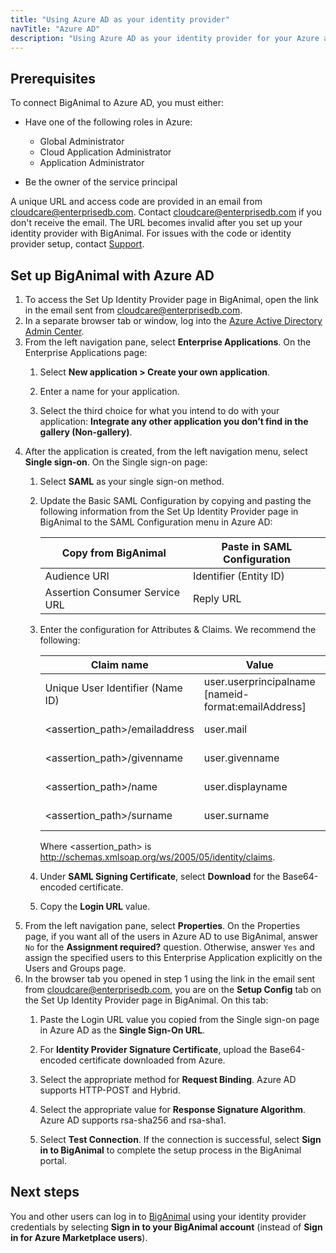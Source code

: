 ```yaml
---
title: "Using Azure AD as your identity provider"
navTitle: "Azure AD"
description: "Using Azure AD as your identity provider for your Azure account"
---
```


## Prerequisites

To connect BigAnimal to Azure AD, you must either:

-  Have one of the following roles in Azure:

   - Global Administrator
   - Cloud Application Administrator
   - Application Administrator

- Be the owner of the service principal

A unique URL and access code are provided in an email from cloudcare@enterprisedb.com. Contact [cloudcare@enterprisedb.com](mailto:cloudcare@enterprisedb.com) if you don't receive the email. The URL becomes invalid after you set up your identity provider with BigAnimal. For issues with the code or identity provider setup, contact [Support](/biganimal/release/overview/support).

## Set up BigAnimal with Azure AD

1. To access the Set Up Identity Provider page in BigAnimal, open the link in the email sent from cloudcare@enterprisedb.com.
1. In a separate browser tab or window, log into the [Azure Active Directory Admin Center](https://aad.portal.azure.com/). 
1. From the left navigation pane, select **Enterprise Applications**. On the Enterprise Applications page: 
   1. Select **New application > Create your own application**.

   1. Enter a name for your application.
   1. Select the third choice for what you intend to do with your application: **Integrate any other application you don’t find in the gallery (Non-gallery)**.
1. After the application is created, from the left navigation menu, select **Single sign-on**. On the Single sign-on page: 
   1. Select **SAML** as your single sign-on method.
   1. Update the Basic SAML Configuration by copying and pasting the following information from the Set Up Identity Provider page in BigAnimal to the SAML Configuration menu in Azure AD:

      | Copy from BigAnimal            | Paste in SAML Configuration |
      | ------------------------------ | --------------------------- |
      | Audience URI                   | Identifier (Entity ID)      |
      | Assertion Consumer Service URL | Reply URL                   |
   
   1. Enter the configuration for Attributes & Claims. We recommend the following:

      | Claim name                       | Value                                               | Note             |
      |----------------------------------|-----------------------------------------------------|------------------|
      | Unique User Identifier (Name ID) | user.userprincipalname [nameid-format:emailAddress] | Required claim   |
      | &lt;assertion_path>/emailaddress | user.mail                                           | Additional claim |
      | &lt;assertion_path>/givenname    | user.givenname                                      | Additional claim |
      | &lt;assertion_path>/name         | user.displayname                                    | Additional claim |
      | &lt;assertion_path>/surname      | user.surname                                        | Additional claim |
   
      Where &lt;assertion_path> is http://schemas.xmlsoap.org/ws/2005/05/identity/claims.

   1. Under **SAML Signing Certificate**, select **Download** for the Base64-encoded certificate.
   1. Copy the **Login URL** value.
1. From the left navigation pane, select **Properties**. On the Properties page, if you want all of the users in Azure AD to use BigAnimal, answer `No` for the **Assignment required?** question. Otherwise, answer `Yes` and assign the specified users to this Enterprise Application explicitly on the Users and Groups page.
1. In the browser tab you opened in step 1 using the link in the email sent from cloudcare@enterprisedb.com, you are on the **Setup Config** tab on the Set Up Identity Provider page in BigAnimal. On this tab: 
   1. Paste the Login URL value you copied from the Single sign-on page in Azure AD as the **Single Sign-On URL**.

   1. For **Identity Provider Signature Certificate**, upload the Base64-encoded certificate downloaded from Azure.
   1. Select the appropriate method for **Request Binding**. Azure AD supports HTTP-POST and Hybrid. 
   1. Select the appropriate value for **Response Signature Algorithm**. Azure AD supports rsa-sha256 and rsa-sha1. 
   1. Select **Test Connection**. If the connection is successful, select **Sign in to BigAnimal** to complete the setup process in the BigAnimal portal.

## Next steps  
You and other users can log in to [BigAnimal](https://portal.biganimal.com/overview) using your identity provider credentials by selecting **Sign in to your BigAnimal account** (instead of **Sign in for Azure Marketplace users**).

